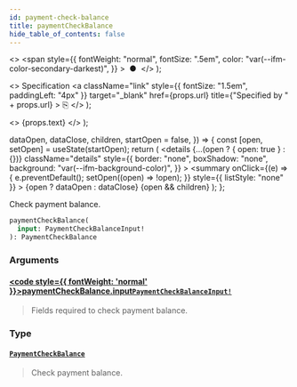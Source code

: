 ```yaml
---
id: payment-check-balance
title: paymentCheckBalance
hide_table_of_contents: false
---
```


  <>
    <span
      style={{
        fontWeight: "normal",
        fontSize: ".5em",
        color: "var(--ifm-color-secondary-darkest)",
      }}
    >
      &nbsp;●&nbsp;
    </span>
  </>
);

  <>
    Specification
    <a
      className="link"
      style={{ fontSize: "1.5em", paddingLeft: "4px" }}
      target="\_blank"
      href={props.url}
      title={"Specified by " + props.url}
    >
      ⎘
    </a>
  </>
);

  <>
    <span className={props.class}>{props.text}</span>
  </>
);


  dataOpen,
  dataClose,
  children,
  startOpen = false,
}) => {
  const [open, setOpen] = useState(startOpen);
  return (
    <details
      {...(open ? { open: true } : {})}
      className="details"
      style={{
        border: "none",
        boxShadow: "none",
        background: "var(--ifm-background-color)",
      }}
    >
      <summary
        onClick={(e) => {
          e.preventDefault();
          setOpen((open) => !open);
        }}
        style={{ listStyle: "none" }}
      >
        {open ? dataOpen : dataClose}
      </summary>
      {open && children}
    </details>
  );
};

Check payment balance.

```graphql
paymentCheckBalance(
  input: PaymentCheckBalanceInput!
): PaymentCheckBalance
```

### Arguments

#### [<code style={{ fontWeight: 'normal' }}>paymentCheckBalance.<b>input</b></code>](#)<Bullet />[`PaymentCheckBalanceInput!`](../../../api-storefront/payments/inputs/payment-check-balance-input) <Badge class="badge badge--secondary" text="non-null"/> <Badge class="badge badge--secondary" text="input"/>

> Fields required to check payment balance.

### Type

#### [`PaymentCheckBalance`](../../../api-storefront/payments/objects/payment-check-balance) <Badge class="badge badge--secondary" text="object"/>

> Check payment balance.
